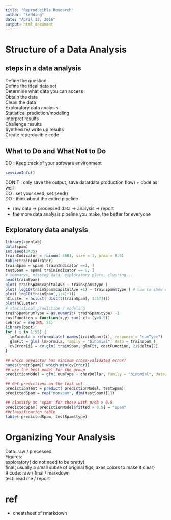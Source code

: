 ```yaml
---
title: "Reproducible Research"
author: "tedding"
date: "April 12, 2016"
output: html_document
---
```





# Structure of a Data Analysis

##  steps in a data analysis
Define the question   
Define the ideal data set   
Determine what data you can access   
Obtain the data   
Clean the data   
Exploratory data analysis   
Statistical prediction/modeling   
Interpret results   
Challenge results   
Synthesize/ write up results   
Create reporducible code   


## What to Do and What Not to Do 
DO : Keep track of your software environment
```r
sessionInfo()
```

DON'T : only save the output, save data(data production flow) + code as well  
DO : set your seed, set.seed()  
DO : think about the entire pipeline    

- raw data -> processed data -> analysis -> report
- the more data analysis pipeline you make, the better for everyone


## Exploratory data analysis   
```r
library(kernlab)
data(spam)
set.seed(3435)
trainIndicator = rbinom( 4601, size = 1, prob = 0.5)
table(trainIndicator)
trainSpam = spam[ trainIndicator ==1, ]
testSpam = spam[ trainIndicator == 0, ]
# summarys, missing data, exploratory plots, clusting...
head(trainSpam)
plot( trainSpam$capitalAve ~ trainSpam$type )
plot( log10(trainSpam$capitalAve +1) ~ trainSpam$type ) # how to show data
plot( log10(trainSpam[,1:4]+1))
hCluster = hclust( dist(t(trainSpam[, 1:57])))
plot(hCluster)
# statistical prediction / modeling
trainSpam$numType = as.numeric( trainSpam$type) -1 
costFunction = function(x,y) sum( x!= (y>0.5))
cvError = rep(NA, 55)
library(boot)
for ( i in 1:55) {
  lmFormula = reformulate( names(trainSpam)[i], response = "numType")
  glmFit = glm( lmFormula, family = "binomial", data = trainSpam )
  cvError[i] = cv.glm( trainSpam, glmFit, costFunction, 2)$delta[2]
}

## which predictor has minimum cross-validated error?
names(trainSpam)[ which.min(cvError)]
## use the best model for the group
predictionModel = glm( numType ~ charDollar, family = "binomial", data = trainSpam )

## Get predictions on the test set
predictionTest = predict( predictionModel, testSpam)
predictedSpam = rep("nonspam", dim(testSpam)[1])

## classify as 'spam' for those with prob > 0.5
predictedSpam[ predictionModel$fitted > 0.5] = "spam"
##classification table
table( predictedSpam, testSpam$type)

```

# Organizing Your Analysis
Data: raw / precessed   
Figures:    
  <t>exploratory( do not need to be pretty)    
  <t>final( usually a small subse of original figs; axes,colors to make it clear)    
R code: raw / final / markdown   
test: read me / report   

# ref

- cheatsheet of rmarkdown

